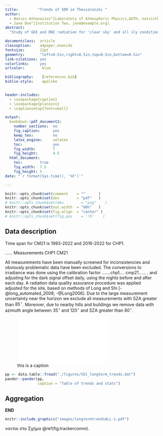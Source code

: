 ```yaml
---
title:         "Trends of SDR in Thessaloniki "
author:
  - Natsis Athanasios^[Laboratory of Atmospheric Physics,AUTH, natsisthanasis@gmail.com]
  - Jane Doe^[Institution Two, jane@example.org]
abstract:
  "Study of GHI and DNI radiation for 'clear sky' and all sly conditions."

documentclass:  article
classoption:    a4paper,oneside
fontsize:       12pt
geometry:       "left=0.5in,right=0.5in,top=0.5in,bottom=0.5in"
link-citations: yes
colorlinks:     yes
urlcolor:        blue

bibliography:    [references.bib]
biblio-style:    apalike

    
header-includes:
  - \usepackage{caption}
  - \usepackage{placeins}
  - \captionsetup{font=small}

output:
  bookdown::pdf_document2:
    number_sections:  no
    fig_caption:      yes
    keep_tex:         no
    latex_engine:     xelatex
    toc:              yes
    fig_width:        7
    fig_height:       4.5
  html_document:
    toc:        true
    fig_width:  7.5
    fig_height: 5
date: "`r format(Sys.time(), '%F')`"

---
```




```r
knitr::opts_chunk$set(comment    = ""      )
knitr::opts_chunk$set(dev        = "pdf"   )
# knitr::opts_chunk$set(dev        = "png"    )
knitr::opts_chunk$set(out.width  = "80%"   )
knitr::opts_chunk$set(fig.align  = "center" )
# knitr::opts_chunk$set(fig.pos    = '!h'    )

```


## Data description 

<!-- time span -->
Time span for CM21 is 1993-2022 and 2016-2022 for CHP1.

...... Measurements CHP1 CM21


<!-- screening -->
All measurements have been manually screened for inconsistencies and obviously 
problematic data have been excluded.
<!-- physical quantities -->
The conversions to irradiance was done using the calibration factor  .......chp1.... cmp21......
, and adjusting for the dark signal offset daily, using the nights before and after each day.
<!-- Quality assurance -->
A radiation data quality assurance procedure was applied adjusted for the site,
based on methods of Long and Shi\ [-@long_automated_2008; -@Long2006].
<!-- Data preparation -->
Due to the large measurement uncertainty near the horizon we exclude all measurements
with SZA greater than $85^\circ$. Moreover, due to nearby hills and buildings
we remove data with azimuth angle between $35^\circ$ and $120^\circ$ and SZA greater than $80^\circ$.



![this is a caption](images/longtermtrendsALL-2.pdf)

<!-- \tiny -->
```r
pp <- data.table::fread("./figures/tbl_longterm_trends.dat")
pander::pander(pp,
               caption = "Table of trends and stats")
```
<!-- \normalsize -->



## Aggregation 


**END**

```r
knitr::include_graphics("images/longtermtrendsALL-1.pdf")
```
νονται στο Σχήμα \@ref(fig:trackercomm).
